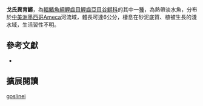 {{Speciesbox
| name = 戈氏異育鱂
| image = 
| image_width = 200px
| image_caption = 
| status = NE
| status_system = IUCN3.1
| genus = Allotoca
| species = goslinei
| authority = Smith & Miller, 1987
| synonyms = 
}}

'''戈氏異育鱂'''，為[[輻鰭魚綱|輻鰭魚綱]][[鯉齒目|鯉齒目]][[鯉齒亞目|鯉齒亞目]][[谷鱂科|谷鱂科]]的其中一[[種|種]]，為熱帶淡水魚，分布於[[中美洲|中美洲]][[墨西哥|墨西哥]]Ameca河流域，體長可達6公分，棲息在砂泥底質、植被生長的淺水域，生活習性不明。
== 參考文獻 ==
*{{FishBase_species|genus=Allotoca|species=goslinei|year=2014|month=10}}

== 擴展閱讀 ==
{{refbegin}}
{{wikispecies-inline|Allotoca goslinei 戈氏異育鱂}}
{{refend}}
{{Taxonbar|from=Q5491746}}

[[Category:異育鱂屬|goslinei]]


{{魚類小作品}}